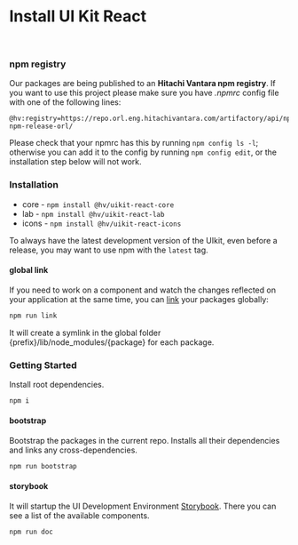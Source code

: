 
<Meta title="Get Started/Installation" />

# Install UI Kit React

<br />

### npm registry

Our packages are being published to an <b>Hitachi Vantara npm registry</b>. If you want to use this project please make sure you have _.npmrc_ config file with one of the following lines:

```
@hv:registry=https://repo.orl.eng.hitachivantara.com/artifactory/api/npm/uikit-npm-release-orl/
```

Please check that your npmrc has this by running `npm config ls -l`; otherwise you can add it to the config by running `npm config edit`, or the installation step below will not work.

### Installation

- core - `npm install @hv/uikit-react-core`
- lab - `npm install @hv/uikit-react-lab`
- icons - `npm install @hv/uikit-react-icons`

To always have the latest development version of the UIkit, even before a release, you may want to use npm with the `latest` tag.

#### global link

If you need to work on a component and watch the changes reflected on your application at the same time, you can [link](https://docs.npmjs.com/cli/link.html) your packages globally:

```sh
npm run link
```

It will create a symlink in the global folder {prefix}/lib/node_modules/{package} for each package.

### Getting Started

Install root dependencies.

```sh
npm i
```

#### bootstrap

Bootstrap the packages in the current repo. Installs all their dependencies and links any cross-dependencies.

```sh
npm run bootstrap
```

#### storybook

It will startup the UI Development Environment [Storybook](https://storybook.js.org/). There you can see a list of the available components.

```sh
npm run doc
```
